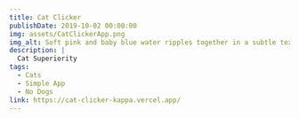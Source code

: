 ```yaml
---
title: Cat Clicker
publishDate: 2019-10-02 00:00:00
img: assets/CatClickerApp.png
img_alt: Soft pink and baby blue water ripples together in a subtle texture.
description: |
  Cat Superiority
tags:
  - Cats
  - Simple App
  - No Dogs
link: https://cat-clicker-kappa.vercel.app/
---
```



<Title text="Cat Clicker App" />

<ImageLink
  imageSrc={"../assets/CatClickerApp.png"}
  imageAlt={"Cat Clicker App Screenshot"}
  to={"https://cat-clicker-kappa.vercel.app/"}
/>{" "}

<Paragraph
  text={
    "It actually turns out that the world is quite split when it comes to whether they prefer cats or dogs. However in Australia, dogs are the preferred animals over cats."
  }
/>

<Paragraph
  text={
    "Personally I own a cat and they are great as well. Hence to show the cuteness of cats, the cat clicker app. A reminder to show that cats also deserve a place in the spotlight."
  }
/>
